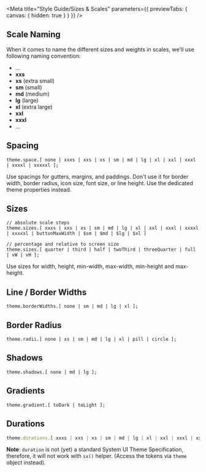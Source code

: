 
<Meta
  title="Style Guide/Sizes & Scales"
  parameters={{ previewTabs: { canvas: { hidden: true } } }}
/>

<Story name="Scale Naming" />

## Scale Naming

When it comes to name the different sizes and weights in scales, we'll use following naming convention:

- ...
- **xxs**
- **xs** (extra small)
- **sm** (small)
- **md** (medium)
- **lg** (large)
- **xl** (extra large)
- **xxl**
- **xxxl**
- ...

## Spacing

```
theme.space.[ none | xxxs | xxs | xs | sm | md | lg | xl | xxl | xxxl | xxxxl | xxxxxl ];
```

Use spacings for gutters, margins, and paddings. Don't use it for border width, border radius, icon size, font size, or line height. Use the dedicated theme properties instead.

<Canvas>
  <Story name="Spacing">
    <Square size="xxxs" />
    <Square size="xxs" />
    <Square size="xs" />
    <Square size="sm" />
    <Square size="md" />
    <Square size="lg" />
    <Square size="xl" />
    <Square size="xxl" />
    <Square size="xxxl" />
    <Square size="xxxxl" />
    <Square size="xxxxxl" />
  </Story>
</Canvas>

## Sizes

```
// absolute scale steps
theme.sizes.[ xxxs | xxs | xs | sm | md | lg | xl | xxl | xxxl | xxxxl | xxxxxl | buttonMaxWidth | $sm | $md | $lg | $xl ]

// percentage and relative to screen size
theme.sizes.[ quarter | third | half | twoThird | threeQuarter | full | vW | vH ];
```

Use sizes for width, height, min-width, max-width, min-height and max-height.

<Canvas>
  <Story name="Sizes">
    <Bar size="xxxs" />
    <Bar size="xxs" />
    <Bar size="xs" />
    <Bar size="sm" />
    <Bar size="md" />
    <Bar size="lg" />
    <Bar size="xl" />
    <Bar size="xxl" />
    <Bar size="xxxl" />
    <Bar size="xxxxl" />
    <Bar size="xxxxxl" />
    <Bar size="buttonMaxWidth" />
    <Bar size="$sm" />
    <Bar size="$md" />
    <Bar size="$lg" />
    <Bar size="$xl" />
    <Bar size="quarter" />
    <Bar size="third" />
    <Bar size="half" />
    <Bar size="twoThird" />
    <Bar size="threeQuarter" />
    <Bar size="full" />
    <Bar size="vW" />
    <Bar size="vH" />
  </Story>
</Canvas>

## Line / Border Widths

```
theme.borderWidths.[ none | sm | md | lg | xl ];
```

<Canvas>
  <Story name="Border Widths">
    <BorderWidth size="none" />
    <BorderWidth size="sm" />
    <BorderWidth size="md" />
    <BorderWidth size="lg" />
    <BorderWidth size="xl" />
  </Story>
</Canvas>

## Border Radius

```
theme.radii.[ none | xs | sm | md | lg | xl | pill | circle ];
```

<Canvas>
  <Story name="Border Radius">
    <BorderRadius size="none" desc="No border radius" />
    <BorderRadius size="xs" desc="Used for images, thumbnails" />
    <BorderRadius size="sm" desc="Used for buttons" />
    <BorderRadius size="md" desc="This step is unused" />
    <BorderRadius size="lg" desc="This step is unused" />
    <BorderRadius size="xl" desc="Used for C2C home page category thumbnails" />
    <BorderRadius size="pill" desc="Used for pill buttons" />
    <BorderRadius size="circle" desc="Used for icons, circle icon buttons" />
  </Story>
</Canvas>

## Shadows

```
theme.shadows.[ none | md | lg ];
```

<Canvas>
  <Story name="Shadows">
    <Shadow size="none" />
    <Shadow size="md" />
    <Shadow size="lg" />
  </Story>
</Canvas>

## Gradients

```
theme.gradient.[ toDark | toLight ];
```

<Canvas>
  <Story name="Gradients">
    <Gradient name="toDark" />
    <Gradient name="toLight" darkBG />
  </Story>
</Canvas>

## Durations

```js
theme.durations.[ xxxs | xxs | xs | sm | md | lg | xl | xxl | xxxl | xxxxl ];
```
**Note**: `duration` is not (yet) a standard System UI Theme Specification, therefore, it will not work with `sx()` helper. (Access the tokens via `theme` object instead).

<Canvas>
  <Story name="Durations">
    <Transition duration="xxxs" />
    <Transition duration="xxs" />
    <Transition duration="xs" />
    <Transition duration="sm" />
    <Transition duration="md" />
    <Transition duration="lg" />
    <Transition duration="xl" />
    <Transition duration="xxl" />
    <Transition duration="xxxl" />
    <Transition duration="xxxxl" />
  </Story>
</Canvas>
